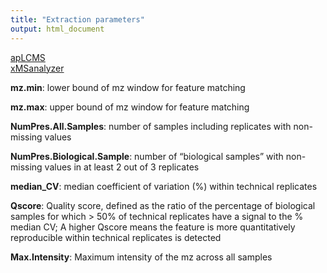 ```yaml
---
title: "Extraction parameters"
output: html_document
---
```


[apLCMS](http://web1.sph.emory.edu/apLCMS/)  
[xMSanalyzer](https://bmcbioinformatics.biomedcentral.com/track/pdf/10.1186/1471-2105-14-15)  

**mz.min**: lower bound of mz window for feature matching  

**mz.max**: upper bound of mz window for feature matching  

**NumPres.All.Samples**: number of samples including replicates with non-missing values  

**NumPres.Biological.Sample**: number of "biological samples" with non-missing values in at least 2 out of 3 replicates   

**median_CV**: median coefficient of variation (%) within technical replicates  

**Qscore**: Quality score, defined as the ratio of the percentage of biological samples for which > 50% of technical replicates have a signal to the % median CV; A higher Qscore means the feature is more quantitatively reproducible within technical replicates is detected   

**Max.Intensity**: Maximum intensity of the mz across all samples  

